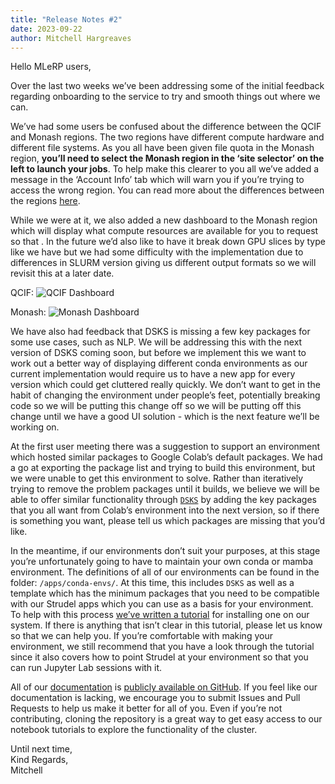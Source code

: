 ```yaml
---
title: "Release Notes #2"
date: 2023-09-22
author: Mitchell Hargreaves
---
```


Hello MLeRP users,

Over the last two weeks we've been addressing some of the initial feedback regarding onboarding to the service to try and smooth things out where we can.

We've had some users be confused about the difference between the QCIF and Monash regions. The two regions have different compute hardware and different file systems. As you all have been given file quota in the Monash region, **you'll need to select the Monash region in the 'site selector' on the left to launch your jobs**. To help make this clearer to you all we've added a message in the 'Account Info' tab which will warn you if you're trying to access the wrong region. You can read more about the differences between the regions [here](/compute.qmd).

While we were at it, we also added a new dashboard to the Monash region which will display what compute resources are available for you to request so that . In the future we'd also like to have it break down GPU slices by type like we have but we had some difficulty with the implementation due to differences in SLURM version giving us different output formats so we will revisit this at a later date. 

QCIF:
![QCIF Dashboard](images/qcif_dashboard.png)

Monash:
![Monash Dashboard](images/monash_dashboard.png)

We have also had feedback that DSKS is missing a few key packages for some use cases, such as NLP. We will be addressing this with the next version of DSKS coming soon, but before we implement this we want to work out a better way of displaying different conda environments as our current implementation would require us to have a new app for every version which could get cluttered really quickly. We don't want to get in the habit of changing the environment under people's feet, potentially breaking code so we will be putting this change off so we will be putting off this change until we have a good UI solution - which is the next feature we'll be working on.

At the first user meeting there was a suggestion to support an environment which hosted similar packages to Google Colab's default packages. We had a go at exporting the package list and trying to build this environment, but we were unable to get this environment to solve. Rather than iteratively trying to remove the problem packages until it builds, we believe we will be able to offer similar functionality through [`DSKS`](/applications/environments.qmd) by adding the key packages that you all want from Colab's environment into the next version, so if there is something you want, please tell us which packages are missing that you'd like. 

In the meantime, if our environments don't suit your purposes, at this stage you're unfortunately going to have to maintain your own conda or mamba environment. The definitions of all of our environments can be found in the folder: `/apps/conda-envs/`. At this time, this includes `DSKS` as well as a template which has the minimum packages that you need to be compatible with our Strudel apps which you can use as a basis for your environment. To help with this process [we've written a tutorial](/applications/custom.qmd) for installing one on our system. If there is anything that isn't clear in this tutorial, please let us know so that we can help you. If you're comfortable with making your environment, we still recommend that you have a look through the tutorial since it also covers how to point Strudel at your environment so that you can run Jupyter Lab sessions with it.

All of our [documentation](/applications/documentation.qmd) is [publicly available on GitHub](https://github.com/mitchellshargreaves-monash/MLeRP-Documentation). If you feel like our documentation is lacking, we encourage you to submit Issues and Pull Requests to help us make it better for all of you. Even if you're not contributing, cloning the repository is a great way to get easy access to our notebook tutorials to explore the functionality of the cluster.

Until next time,  
Kind Regards,  
Mitchell